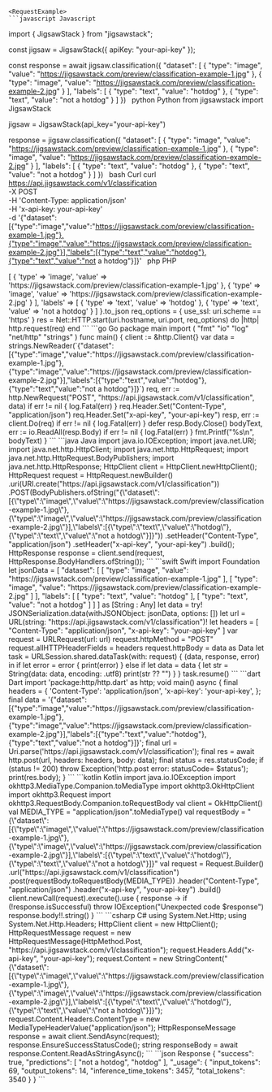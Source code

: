 
    <RequestExample>
    ```javascript Javascript
import { JigsawStack } from "jigsawstack";

const jigsaw = JigsawStack({ apiKey: "your-api-key" });

const response = await jigsaw.classification({
      "dataset": [
            {
                  "type": "image",
                  "value": "https://jigsawstack.com/preview/classification-example-1.jpg"
            },
            {
                  "type": "image",
                  "value": "https://jigsawstack.com/preview/classification-example-2.jpg"
            }
      ],
      "labels": [
            {
                  "type": "text",
                  "value": "hotdog"
            },
            {
                  "type": "text",
                  "value": "not a hotdog"
            }
      ]
})
    ```
    ```python Python
from jigsawstack import JigsawStack

jigsaw = JigsawStack(api_key="your-api-key")

response = jigsaw.classification({
      "dataset": [
            {
                  "type": "image",
                  "value": "https://jigsawstack.com/preview/classification-example-1.jpg"
            },
            {
                  "type": "image",
                  "value": "https://jigsawstack.com/preview/classification-example-2.jpg"
            }
      ],
      "labels": [
            {
                  "type": "text",
                  "value": "hotdog"
            },
            {
                  "type": "text",
                  "value": "not a hotdog"
            }
      ]
})
    ```
    ```bash Curl
curl https://api.jigsawstack.com/v1/classification \
 -X POST \
 -H 'Content-Type: application/json' \
 -H 'x-api-key: your-api-key' \
 -d '{"dataset":[{"type":"image","value":"https://jigsawstack.com/preview/classification-example-1.jpg"},{"type":"image","value":"https://jigsawstack.com/preview/classification-example-2.jpg"}],"labels":[{"type":"text","value":"hotdog"},{"type":"text","value":"not a hotdog"}]}'
    ```
    ```php PHP
<?php
$ch = curl_init();
curl_setopt($ch, CURLOPT_URL, 'https://api.jigsawstack.com/v1/classification');
curl_setopt($ch, CURLOPT_RETURNTRANSFER, true);
curl_setopt($ch, CURLOPT_CUSTOMREQUEST, 'POST');
curl_setopt($ch, CURLOPT_HTTPHEADER, [
    'Content-Type: application/json',
    'x-api-key: your-api-key',
]);
curl_setopt($ch, CURLOPT_POSTFIELDS, '{"dataset":[{"type":"image","value":"https://jigsawstack.com/preview/classification-example-1.jpg"},{"type":"image","value":"https://jigsawstack.com/preview/classification-example-2.jpg"}],"labels":[{"type":"text","value":"hotdog"},{"type":"text","value":"not a hotdog"}]}');

$response = curl_exec($ch);

curl_close($ch);

    ```
    ```ruby Ruby
require 'net/http'
require 'json'

uri = URI('https://api.jigsawstack.com/v1/classification')
req = Net::HTTP::Post.new(uri)
req.content_type = 'application/json'
req['x-api-key'] = 'your-api-key'

req.body = {
  'dataset' => [
    {
      'type' => 'image',
      'value' => 'https://jigsawstack.com/preview/classification-example-1.jpg'
    },
    {
      'type' => 'image',
      'value' => 'https://jigsawstack.com/preview/classification-example-2.jpg'
    }
  ],
  'labels' => [
    {
      'type' => 'text',
      'value' => 'hotdog'
    },
    {
      'type' => 'text',
      'value' => 'not a hotdog'
    }
  ]
}.to_json

req_options = {
  use_ssl: uri.scheme == 'https'
}
res = Net::HTTP.start(uri.hostname, uri.port, req_options) do |http|
  http.request(req)
end

    ```
    ```go Go
package main

import (
	"fmt"
	"io"
	"log"
	"net/http"
	"strings"
)

func main() {
	client := &http.Client{}
	var data = strings.NewReader(`{"dataset":[{"type":"image","value":"https://jigsawstack.com/preview/classification-example-1.jpg"},{"type":"image","value":"https://jigsawstack.com/preview/classification-example-2.jpg"}],"labels":[{"type":"text","value":"hotdog"},{"type":"text","value":"not a hotdog"}]}`)
	req, err := http.NewRequest("POST", "https://api.jigsawstack.com/v1/classification", data)
	if err != nil {
		log.Fatal(err)
	}
	req.Header.Set("Content-Type", "application/json")
	req.Header.Set("x-api-key", "your-api-key")
	resp, err := client.Do(req)
	if err != nil {
		log.Fatal(err)
	}
	defer resp.Body.Close()
	bodyText, err := io.ReadAll(resp.Body)
	if err != nil {
		log.Fatal(err)
	}
	fmt.Printf("%s\n", bodyText)
}

    ```
    ```java Java
import java.io.IOException;
import java.net.URI;
import java.net.http.HttpClient;
import java.net.http.HttpRequest;
import java.net.http.HttpRequest.BodyPublishers;
import java.net.http.HttpResponse;

HttpClient client = HttpClient.newHttpClient();

HttpRequest request = HttpRequest.newBuilder()
    .uri(URI.create("https://api.jigsawstack.com/v1/classification"))
    .POST(BodyPublishers.ofString("{\"dataset\":[{\"type\":\"image\",\"value\":\"https://jigsawstack.com/preview/classification-example-1.jpg\"},{\"type\":\"image\",\"value\":\"https://jigsawstack.com/preview/classification-example-2.jpg\"}],\"labels\":[{\"type\":\"text\",\"value\":\"hotdog\"},{\"type\":\"text\",\"value\":\"not a hotdog\"}]}"))
    .setHeader("Content-Type", "application/json")
    .setHeader("x-api-key", "your-api-key")
    .build();

HttpResponse<String> response = client.send(request, HttpResponse.BodyHandlers.ofString());

    ```
    ```swift Swift
import Foundation

let jsonData = [
    "dataset": [
        [
            "type": "image",
            "value": "https://jigsawstack.com/preview/classification-example-1.jpg"
        ],
        [
            "type": "image",
            "value": "https://jigsawstack.com/preview/classification-example-2.jpg"
        ]
    ],
    "labels": [
        [
            "type": "text",
            "value": "hotdog"
        ],
        [
            "type": "text",
            "value": "not a hotdog"
        ]
    ]
] as [String : Any]
let data = try! JSONSerialization.data(withJSONObject: jsonData, options: [])

let url = URL(string: "https://api.jigsawstack.com/v1/classification")!
let headers = [
    "Content-Type": "application/json",
    "x-api-key": "your-api-key"
]

var request = URLRequest(url: url)
request.httpMethod = "POST"
request.allHTTPHeaderFields = headers
request.httpBody = data as Data

let task = URLSession.shared.dataTask(with: request) { (data, response, error) in
    if let error = error {
        print(error)
    } else if let data = data {
        let str = String(data: data, encoding: .utf8)
        print(str ?? "")
    }
}

task.resume()

    ```
    ```dart Dart
import 'package:http/http.dart' as http;

void main() async {
  final headers = {
    'Content-Type': 'application/json',
    'x-api-key': 'your-api-key',
  };

  final data = '{"dataset":[{"type":"image","value":"https://jigsawstack.com/preview/classification-example-1.jpg"},{"type":"image","value":"https://jigsawstack.com/preview/classification-example-2.jpg"}],"labels":[{"type":"text","value":"hotdog"},{"type":"text","value":"not a hotdog"}]}';

  final url = Uri.parse('https://api.jigsawstack.com/v1/classification');

  final res = await http.post(url, headers: headers, body: data);
  final status = res.statusCode;
  if (status != 200) throw Exception('http.post error: statusCode= $status');

  print(res.body);
}

    ```
    ```kotlin Kotlin
import java.io.IOException
import okhttp3.MediaType.Companion.toMediaType
import okhttp3.OkHttpClient
import okhttp3.Request
import okhttp3.RequestBody.Companion.toRequestBody

val client = OkHttpClient()

val MEDIA_TYPE = "application/json".toMediaType()

val requestBody = "{\"dataset\":[{\"type\":\"image\",\"value\":\"https://jigsawstack.com/preview/classification-example-1.jpg\"},{\"type\":\"image\",\"value\":\"https://jigsawstack.com/preview/classification-example-2.jpg\"}],\"labels\":[{\"type\":\"text\",\"value\":\"hotdog\"},{\"type\":\"text\",\"value\":\"not a hotdog\"}]}"

val request = Request.Builder()
  .url("https://api.jigsawstack.com/v1/classification")
  .post(requestBody.toRequestBody(MEDIA_TYPE))
  .header("Content-Type", "application/json")
  .header("x-api-key", "your-api-key")
  .build()

client.newCall(request).execute().use { response ->
  if (!response.isSuccessful) throw IOException("Unexpected code $response")
  response.body!!.string()
}

    ```
    ```csharp C#
using System.Net.Http;
using System.Net.Http.Headers;

HttpClient client = new HttpClient();

HttpRequestMessage request = new HttpRequestMessage(HttpMethod.Post, "https://api.jigsawstack.com/v1/classification");

request.Headers.Add("x-api-key", "your-api-key");

request.Content = new StringContent("{\"dataset\":[{\"type\":\"image\",\"value\":\"https://jigsawstack.com/preview/classification-example-1.jpg\"},{\"type\":\"image\",\"value\":\"https://jigsawstack.com/preview/classification-example-2.jpg\"}],\"labels\":[{\"type\":\"text\",\"value\":\"hotdog\"},{\"type\":\"text\",\"value\":\"not a hotdog\"}]}");
request.Content.Headers.ContentType = new MediaTypeHeaderValue("application/json");

HttpResponseMessage response = await client.SendAsync(request);
response.EnsureSuccessStatusCode();
string responseBody = await response.Content.ReadAsStringAsync();

    ```
    </RequestExample>
    <ResponseExample>
    ```json Response
{
      "success": true,
      "predictions": [
            "not a hotdog",
            "hotdog"
      ],
      "_usage": {
            "input_tokens": 69,
            "output_tokens": 14,
            "inference_time_tokens": 3457,
            "total_tokens": 3540
      }
}
    ```
    </ResponseExample>
    
    